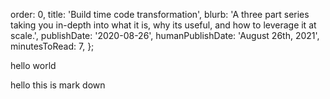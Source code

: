   order: 0,
  title: 'Build time code transformation',
  blurb:
    'A three part series taking you in-depth into what it is, why its useful, and how to leverage it at scale.',
  publishDate: '2020-08-26',
  humanPublishDate: 'August 26th, 2021',
  minutesToRead: 7,
};

hello world

hello this is mark down
